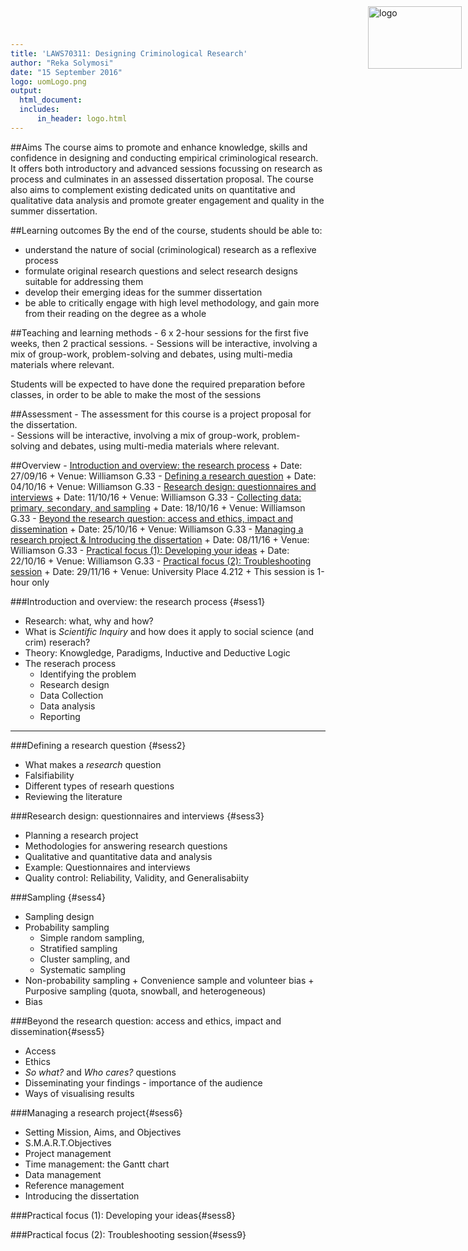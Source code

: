 ```yaml
---
title: 'LAWS70311: Designing Criminological Research'
author: "Reka Solymosi"
date: "15 September 2016"
logo: uomLogo.png
output:
  html_document:
  includes:
      in_header: logo.html
---
```

<img src="uomLogo.png" alt="logo" height="100" width="150" style="position:absolute;top:10px;right:10px;" />

##Aims
The course aims to promote and enhance knowledge, skills and confidence in designing and conducting empirical criminological research. It offers both introductory and advanced sessions focussing on research as process and culminates in an assessed dissertation proposal.
The course also aims to complement existing dedicated units on quantitative and qualitative data analysis and promote greater engagement and quality in the summer dissertation.

##Learning outcomes
By the end of the course, students should be able to:
 
- understand the nature of social (criminological) research as a reflexive process
- formulate original research questions and select research designs suitable for addressing them
- develop their emerging ideas for the summer dissertation
- be able to critically engage with high level methodology, and gain more from their reading on the degree as a whole

##Teaching and learning methods
- 6 x 2-hour sessions for the first five weeks, then 2 practical sessions. 
- Sessions will be interactive, involving a mix of group-work, problem-solving and debates, using multi-media materials where relevant.

Students will be expected to have done the required preparation before classes, in order to be able to make the most of the sessions

##Assessment
- The assessment for this course is a project proposal for the dissertation.  
- Sessions will be interactive, involving a mix of group-work, problem-solving and debates, using multi-media materials where relevant.

##Overview
- [Introduction and overview: the research process](#sess1)
    + Date: 27/09/16
    + Venue: Williamson G.33
- [Defining a research question](#sess2)
    + Date: 04/10/16
    + Venue: Williamson G.33
- [Research design: questionnaires and interviews](#sess3)
    + Date: 11/10/16
    + Venue: Williamson G.33
- [Collecting data: primary, secondary, and sampling](#sess4)
    + Date: 18/10/16
    + Venue: Williamson G.33
- [Beyond the research question: access and ethics, impact and dissemination](#sess5)
    + Date: 25/10/16
    + Venue: Williamson G.33
- [Managing a research project & Introducing the dissertation](#sess6)
    + Date: 08/11/16
    + Venue: Williamson G.33
- [Practical focus (1): Developing your ideas](#sess7)
    + Date: 22/10/16
    + Venue: Williamson G.33
- [Practical focus (2): Troubleshooting session](#sess8)
    + Date: 29/11/16
    + Venue: University Place 4.212
    + This session is 1-hour only

###Introduction and overview: the research process {#sess1}

* Research: what, why and how?
* What is *Scientific Inquiry* and how does it apply to social science (and crim) reserach?
* Theory: Knowgledge, Paradigms, Inductive and Deductive Logic
* The reserach process
    + Identifying the problem
    + Research design
    + Data Collection
    + Data analysis
    + Reporting
 
_____________________


###Defining a research question {#sess2}


* What makes a *research* question
* Falsifiability 
* Different types of researh questions
* Reviewing the literature


###Research design: questionnaires and interviews {#sess3}

* Planning a research project
* Methodologies for answering research questions
* Qualitative and quantitative data and analysis
* Example: Questionnaires and interviews
 * Quality control: Reliability, Validity, and Generalisabiity 

###Sampling {#sess4}

* Sampling design
- Probability sampling
     + Simple random sampling,
     + Stratified sampling
     + Cluster sampling, and
     + Systematic sampling 
- Non-probability sampling
      + Convenience sample and volunteer bias
      + Purposive sampling (quota, snowball, and heterogeneous) 
* Bias

###Beyond the research question: access and ethics, impact and dissemination{#sess5}

- Access
- Ethics
- *So what?* and *Who cares?* questions
- Disseminating your findings - importance of the audience
- Ways of visualising results

###Managing a research project{#sess6}

- Setting Mission, Aims, and Objectives
- S.M.A.R.T.Objectives
- Project management
- Time management: the Gantt chart
- Data management
- Reference management
- Introducing the dissertation

###Practical focus (1): Developing your ideas{#sess8}

###Practical focus (2): Troubleshooting session{#sess9}

<!--
This is an R Markdown document. Markdown is a simple formatting syntax for authoring HTML, PDF, and MS Word documents. For more details on using R Markdown see <http://rmarkdown.rstudio.com>.

When you click the **Knit** button a document will be generated that includes both content as well as the output of any embedded R code chunks within the document. You can embed an R code chunk like this:

```r
summary(cars)
```

You can also embed plots, for example:

```r
plot(cars)
```

Note that the `echo = FALSE` parameter was added to the code chunk to prevent printing of the R code that generated the plot.
-->

